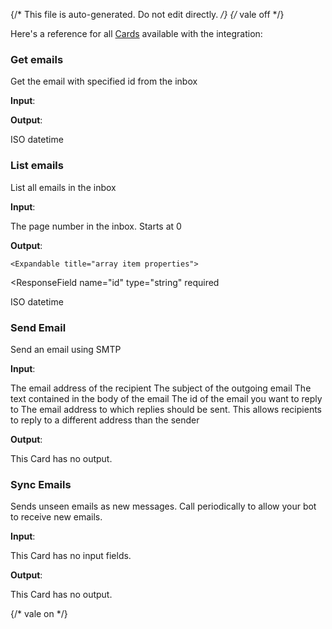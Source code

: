 {/* This file is auto-generated. Do not edit directly. */}
{/* vale off */}

Here's a reference for all [Cards](/learn/reference/cards/) available with the integration:

### Get emails

Get the email with specified id from the inbox

**Input**:

<Expandable title="input fields">
  <ResponseField
    name="id"
    type="string"
    required
  >
    
  </ResponseField>
</Expandable>

**Output**:

<Expandable title="output">
  <ResponseField
    name="id"
    type="string"
    required
  >
    
  </ResponseField>
  <ResponseField
    name="subject"
    type="string"
    required
  >
    
  </ResponseField>
  <ResponseField
    name="inReplyTo"
    type="string"
  >
    
  </ResponseField>
  <ResponseField
    name="date"
    type="string"
  >
    ISO datetime
  </ResponseField>
  <ResponseField
    name="sender"
    type="string"
    required
  >
    
  </ResponseField>
  <ResponseField
    name="firstMessageId"
    type="string"
  >
    
  </ResponseField>
  <ResponseField
    name="body"
    type="string"
  >
    
  </ResponseField>
</Expandable>

### List emails

List all emails in the inbox

**Input**:

<Expandable title="input fields">
  <ResponseField
    name="nextToken"
    type="string"
  >
    The page number in the inbox. Starts at 0
  </ResponseField>
</Expandable>

**Output**:

<Expandable title="output">
  <ResponseField
    name="messages"
    type="array"
    required
  >
    

    <Expandable title="array item properties">
  <ResponseField
    name="id"
    type="string"
    required
  >
    
  </ResponseField>
  <ResponseField
    name="subject"
    type="string"
    required
  >
    
  </ResponseField>
  <ResponseField
    name="inReplyTo"
    type="string"
  >
    
  </ResponseField>
  <ResponseField
    name="date"
    type="string"
  >
    ISO datetime
  </ResponseField>
  <ResponseField
    name="sender"
    type="string"
    required
  >
    
  </ResponseField>
  <ResponseField
    name="firstMessageId"
    type="string"
  >
    
  </ResponseField>
    </Expandable>
  </ResponseField>
  <ResponseField
    name="nextToken"
    type="string"
  >
    
  </ResponseField>
</Expandable>

### Send Email

Send an email using SMTP

**Input**:

<Expandable title="input fields">
  <ResponseField
    name="to"
    type="string"
    required
  >
    The email address of the recipient
  </ResponseField>
  <ResponseField
    name="subject"
    type="string"
  >
    The subject of the outgoing email
  </ResponseField>
  <ResponseField
    name="text"
    type="string"
  >
    The text contained in the body of the email
  </ResponseField>
  <ResponseField
    name="inReplyTo"
    type="string"
  >
    The id of the email you want to reply to
  </ResponseField>
  <ResponseField
    name="replyTo"
    type="string"
  >
    The email address to which replies should be sent. This allows recipients to reply to a different address than the sender
  </ResponseField>
</Expandable>

**Output**:

This Card has no output.

### Sync Emails

Sends unseen emails as new messages. Call periodically to allow your bot to receive new emails.

**Input**:

This Card has no input fields.

**Output**:

This Card has no output.


{/* vale on */}